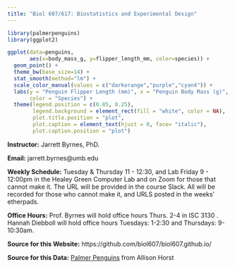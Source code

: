 ```yaml
---
title: "Biol 607/617: Biostatistics and Experimental Design"
---
```


```r
library(palmerpenguins)
library(ggplot2)

ggplot(data=penguins, 
       aes(x=body_mass_g, y=flipper_length_mm, color=species)) +
  geom_point() +
  theme_bw(base_size=14) +
  stat_smooth(method="lm") +
  scale_color_manual(values = c("darkorange","purple","cyan4")) +
  labs(y = "Penguin Flipper Length (mm)", x = "Penguin Body Mass (g)",
       color = "Species") +
  theme(legend.position = c(0.85, 0.25),
        legend.background = element_rect(fill = "white", color = NA),
        plot.title.position = "plot",
        plot.caption = element_text(hjust = 0, face= "italic"),
        plot.caption.position = "plot")

```

**Instructor:** Jarrett Byrnes, PhD.

**Email:** jarrett.byrnes@umb.edu

**Weekly Schedule:** Tuesday & Thursday 11 - 12:30, and Lab Friday 9 - 12:00pm in the Healey Green Computer Lab and on Zoom for those that cannot make it. The URL will be provided in the course Slack. All will be recorded for those who cannot make it, and URLS posted in the weeks' etherpads.

**Office Hours:** Prof. Byrnes will hold office hours Thurs. 2-4 in ISC 3130 . Hannah Diebboll will hold office hours Tuesdays: 1-2:30 and Thursdays: 9-10:30am.

**Source for this Website:** https://github.com/biol607/biol607.github.io/  
  
**Source for this Data:** [Palmer Penguins](https://github.com/allisonhorst/palmerpenguins) from Allison Horst
&nbsp;  
&nbsp;  
&nbsp;